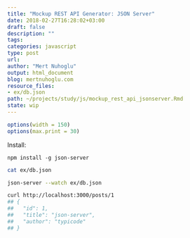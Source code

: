 ```yaml
---
title: "Mockup REST API Generator: JSON Server"
date: 2018-02-27T16:28:02+03:00 
draft: false
description: ""
tags:
categories: javascript
type: post
url:
author: "Mert Nuhoglu"
output: html_document
blog: mertnuhoglu.com
resource_files:
- ex/db.json
path: ~/projects/study/js/mockup_rest_api_jsonserver.Rmd
state: wip
---
```


<style>
  .main-container {
    max-width: 1600px !important;
  }
</style>

``` r
options(width = 150)
options(max.print = 30)
``` 

Install:

    npm install -g json-server

``` bash
cat ex/db.json
``` 

``` bash
json-server --watch ex/db.json
``` 

``` bash
curl http://localhost:3000/posts/1
## {
##   "id": 1,
##   "title": "json-server",
##   "author": "typicode"
## }
``` 
